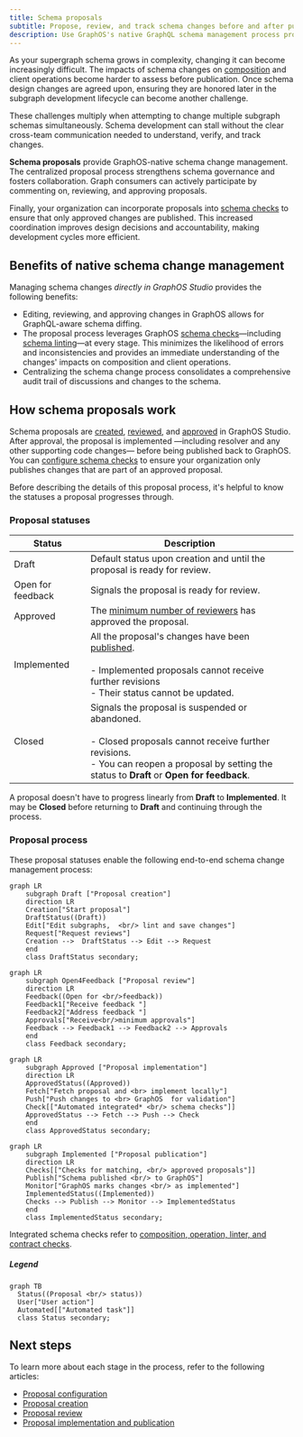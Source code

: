 ```yaml
---
title: Schema proposals
subtitle: Propose, review, and track schema changes before and after publication
description: Use GraphOS's native GraphQL schema management process propose, review, and track schema changes before and after publication.
---
```


<GraphOSEnterpriseRequired />

As your supergraph schema grows in complexity, changing it can become increasingly difficult.
The impacts of schema changes on [composition](/federation/federated-types/composition/) and client operations become harder to assess before publication.
Once schema design changes are agreed upon, ensuring they are honored later in the subgraph development lifecycle can become another challenge.

These challenges multiply when attempting to change multiple subgraph schemas simultaneously.
Schema development can stall without the clear cross-team communication needed to understand, verify, and track changes.

**Schema proposals** provide GraphOS-native schema change management.
The centralized proposal process strengthens schema governance and fosters collaboration.
Graph consumers can actively participate by commenting on, reviewing, and approving proposals.

Finally, your organization can incorporate proposals into [schema checks](./schema-checks) to ensure that only approved changes are published.
This increased coordination improves design decisions and accountability, making development cycles more efficient.

## Benefits of native schema change management

Managing schema changes _directly in GraphOS Studio_ provides the following benefits:

- Editing, reviewing, and approving changes in GraphOS allows for GraphQL-aware schema diffing.
- The proposal process leverages GraphOS [schema checks](./schema-checks)&mdash;including [schema linting](./schema-linter)&mdash;at every stage. This minimizes the likelihood of errors and inconsistencies and provides an immediate understanding of the changes' impacts on composition and client operations.
- Centralizing the schema change process consolidates a comprehensive audit trail of discussions and changes to the schema.

## How schema proposals work

Schema proposals are [created](./propose-changes), [reviewed](./review-proposals), and [approved](./review-proposals#approved-reviews) in GraphOS Studio. After approval, the proposal is implemented &mdash;including resolver and any other supporting code changes&mdash; before being published back to GraphOS. You can [configure schema checks](./schema-checks/#proposals-checks) to ensure your organization only publishes changes that are part of an approved proposal.

Before describing the details of this proposal process, it's helpful to know the statuses a proposal progresses through.

### Proposal statuses

| Status            | Description                                                                                                                                                                                                     |
| ----------------- | --------------------------------------------------------------------------------------------------------------------------------------------------------------------------------------------------------------- |
| Draft             | Default status upon creation and until the proposal is ready for review.                                                                                                                                        |
| Open for feedback | Signals the proposal is ready for review.                                                                                                                                                                       |
| Approved          | The [minimum number of reviewers](./configure-proposals#required-approvals) has approved the proposal.                                                                                                          |
| Implemented       | All the proposal's changes have been [published](./publishing-schemas). <br/> <br/> - Implemented proposals cannot receive further revisions <br/> - Their status cannot be updated.                            |
| Closed            | Signals the proposal is suspended or abandoned. <br/> <br/> - Closed proposals cannot receive further revisions. <br/> - You can reopen a proposal by setting the status to **Draft** or **Open for feedback**. |

A proposal doesn't have to progress linearly from **Draft** to **Implemented**. It may be **Closed** before returning to **Draft** and continuing through the process.

### Proposal process

These proposal statuses enable the following end-to-end schema change management process:

```mermaid
graph LR
    subgraph Draft ["Proposal creation"]
    direction LR
    Creation["Start proposal"]
    DraftStatus((Draft))
    Edit["Edit subgraphs,  <br/> lint and save changes"]
    Request["Request reviews"]
    Creation -->  DraftStatus --> Edit --> Request
    end
    class DraftStatus secondary;
```

```mermaid
graph LR
    subgraph Open4Feedback ["Proposal review"]
    direction LR
    Feedback((Open for <br/>feedback))
    Feedback1["Receive feedback "]
    Feedback2["Address feedback "]
    Approvals["Receive<br/>minimum approvals"]
    Feedback --> Feedback1 --> Feedback2 --> Approvals
    end
    class Feedback secondary;
```

```mermaid
graph LR
    subgraph Approved ["Proposal implementation"]
    direction LR
    ApprovedStatus((Approved))
    Fetch["Fetch proposal and <br> implement locally"]
    Push["Push changes to <br> GraphOS  for validation"]
    Check[["Automated integrated* <br/> schema checks"]]
    ApprovedStatus --> Fetch --> Push --> Check
    end
    class ApprovedStatus secondary;
```

```mermaid
graph LR
    subgraph Implemented ["Proposal publication"]
    direction LR
    Checks[["Checks for matching, <br/> approved proposals"]]
    Publish["Schema published <br/> to GraphOS"]
    Monitor["GraphOS marks changes <br/> as implemented"]
    ImplementedStatus((Implemented))
    Checks --> Publish --> Monitor --> ImplementedStatus
    end
    class ImplementedStatus secondary;
```

<Note>

Integrated schema checks refer to [composition, operation, linter, and contract checks](./schema-checks#types-of-checks).

</Note>

##### Legend

```mermaid
graph TB
  Status((Proposal <br/> status))
  User["User action"]
  Automated[["Automated task"]]
  class Status secondary;
```

## Next steps

To learn more about each stage in the process, refer to the following articles:

- [Proposal configuration](./configure-proposals)
- [Proposal creation](./propose-changes)
- [Proposal review](./review-proposals)
- [Proposal implementation and publication](./implement-proposals)
